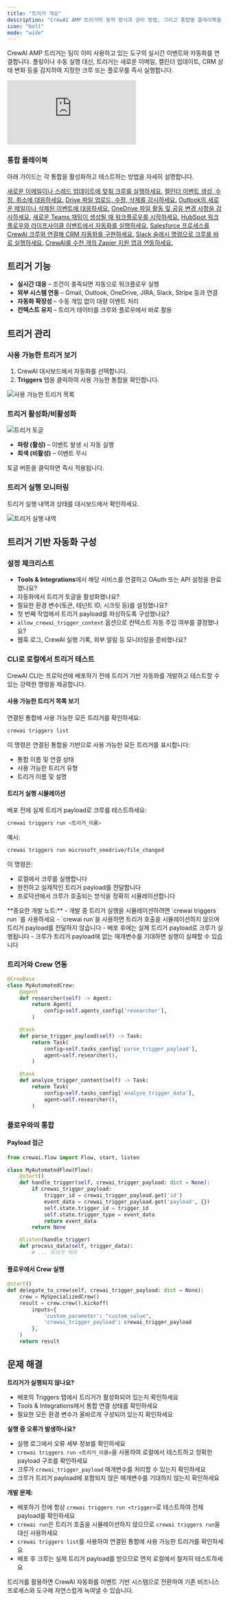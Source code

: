 ```yaml
---
title: "트리거 개요"
description: "CrewAI AMP 트리거의 동작 방식과 관리 방법, 그리고 통합별 플레이북을 한눈에 확인하세요"
icon: "bolt"
mode: "wide"
---
```


CrewAI AMP 트리거는 팀이 이미 사용하고 있는 도구의 실시간 이벤트와 자동화를 연결합니다. 폴링이나 수동 실행 대신, 트리거는 새로운 이메일, 캘린더 업데이트, CRM 상태 변화 등을 감지하여 지정한 크루 또는 플로우를 즉시 실행합니다.

<iframe
  className="w-full aspect-video rounded-xl"
  src="https://www.youtube.com/embed/TpQ45lAZh48"
  title="CrewAI 트리거 개요"
  frameBorder="0"
  allow="accelerometer; autoplay; clipboard-write; encrypted-media; gyroscope; picture-in-picture"
  allowFullScreen
></iframe>

### 통합 플레이북

아래 가이드는 각 통합을 활성화하고 테스트하는 방법을 자세히 설명합니다.

<CardGroup cols={2}>
  <Card title="Gmail 트리거" icon="envelope">
    <a href="/ko/enterprise/guides/gmail-trigger">새로운 이메일이나 스레드 업데이트에 맞춰 크루를 실행하세요.</a>
  </Card>

  <Card title="Google Calendar 트리거" icon="calendar-days">
    <a href="/ko/enterprise/guides/google-calendar-trigger">캘린더 이벤트 생성, 수정, 취소에 대응하세요.</a>
  </Card>

  <Card title="Google Drive 트리거" icon="folder-open">
    <a href="/ko/enterprise/guides/google-drive-trigger">Drive 파일 업로드, 수정, 삭제를 감시하세요.</a>
  </Card>

  <Card title="Outlook 트리거" icon="envelope-open">
    <a href="/ko/enterprise/guides/outlook-trigger">Outlook의 새로운 메일이나 삭제된 이벤트에 대응하세요.</a>
  </Card>

  <Card title="OneDrive 트리거" icon="cloud">
    <a href="/ko/enterprise/guides/onedrive-trigger">OneDrive 파일 활동 및 공유 변경 사항을 감사하세요.</a>
  </Card>

  <Card title="Microsoft Teams 트리거" icon="comments">
    <a href="/ko/enterprise/guides/microsoft-teams-trigger">새로운 Teams 채팅이 생성될 때 워크플로우를 시작하세요.</a>
  </Card>

  <Card title="HubSpot 트리거" icon="hubspot">
    <a href="/ko/enterprise/guides/hubspot-trigger">HubSpot 워크플로우와 라이프사이클 이벤트에서 자동화를 실행하세요.</a>
  </Card>

  <Card title="Salesforce 트리거" icon="salesforce">
    <a href="/ko/enterprise/guides/salesforce-trigger">Salesforce 프로세스를 CrewAI 크루와 연결해 CRM 자동화를 구현하세요.</a>
  </Card>

  <Card title="Slack 트리거" icon="slack">
    <a href="/ko/enterprise/guides/slack-trigger">Slack 슬래시 명령으로 크루를 바로 실행하세요.</a>
  </Card>

  <Card title="Zapier 트리거" icon="bolt">
    <a href="/ko/enterprise/guides/zapier-trigger">CrewAI를 수천 개의 Zapier 지원 앱과 연동하세요.</a>
  </Card>
</CardGroup>

## 트리거 기능

- **실시간 대응** – 조건이 충족되면 자동으로 워크플로우 실행
- **외부 시스템 연동** – Gmail, Outlook, OneDrive, JIRA, Slack, Stripe 등과 연결
- **자동화 확장성** – 수동 개입 없이 대량 이벤트 처리
- **컨텍스트 유지** – 트리거 데이터를 크루와 플로우에서 바로 활용

## 트리거 관리

### 사용 가능한 트리거 보기

1. CrewAI 대시보드에서 자동화를 선택합니다.
2. **Triggers** 탭을 클릭하여 사용 가능한 통합을 확인합니다.

<Frame>
  <img src="/images/enterprise/list-available-triggers.png" alt="사용 가능한 트리거 목록" />
</Frame>

### 트리거 활성화/비활성화

<Frame>
  <img src="/images/enterprise/trigger-selected.png" alt="트리거 토글" />
</Frame>

- **파랑 (활성)** – 이벤트 발생 시 자동 실행
- **회색 (비활성)** – 이벤트 무시

토글 버튼을 클릭하면 즉시 적용됩니다.

### 트리거 실행 모니터링

트리거 실행 내역과 상태를 대시보드에서 확인하세요.

<Frame>
  <img src="/images/enterprise/list-executions.png" alt="트리거 실행 내역" />
</Frame>

## 트리거 기반 자동화 구성

### 설정 체크리스트

- **Tools & Integrations**에서 해당 서비스를 연결하고 OAuth 또는 API 설정을 완료했나요?
- 자동화에서 트리거 토글을 활성화했나요?
- 필요한 환경 변수(토큰, 테넌트 ID, 시크릿 등)를 설정했나요?
- 첫 번째 작업에서 트리거 payload를 파싱하도록 구성했나요?
- `allow_crewai_trigger_context` 옵션으로 컨텍스트 자동 주입 여부를 결정했나요?
- 웹훅 로그, CrewAI 실행 기록, 외부 알림 등 모니터링을 준비했나요?

### CLI로 로컬에서 트리거 테스트

CrewAI CLI는 프로덕션에 배포하기 전에 트리거 기반 자동화를 개발하고 테스트할 수 있는 강력한 명령을 제공합니다.

#### 사용 가능한 트리거 목록 보기

연결된 통합에 사용 가능한 모든 트리거를 확인하세요:

```bash
crewai triggers list
```

이 명령은 연결된 통합을 기반으로 사용 가능한 모든 트리거를 표시합니다:
- 통합 이름 및 연결 상태
- 사용 가능한 트리거 유형
- 트리거 이름 및 설명

#### 트리거 실행 시뮬레이션

배포 전에 실제 트리거 payload로 크루를 테스트하세요:

```bash
crewai triggers run <트리거_이름>
```

예시:

```bash
crewai triggers run microsoft_onedrive/file_changed
```

이 명령은:
- 로컬에서 크루를 실행합니다
- 완전하고 실제적인 트리거 payload를 전달합니다
- 프로덕션에서 크루가 호출되는 방식을 정확히 시뮬레이션합니다

<Warning>
  **중요한 개발 노트:**
  - 개발 중 트리거 실행을 시뮬레이션하려면 `crewai triggers run <trigger>`를 사용하세요
  - `crewai run`을 사용하면 트리거 호출을 시뮬레이션하지 않으며 트리거 payload를 전달하지 않습니다
  - 배포 후에는 실제 트리거 payload로 크루가 실행됩니다
  - 크루가 트리거 payload에 없는 매개변수를 기대하면 실행이 실패할 수 있습니다
</Warning>

### 트리거와 Crew 연동

```python
@CrewBase
class MyAutomatedCrew:
    @agent
    def researcher(self) -> Agent:
        return Agent(
            config=self.agents_config['researcher'],
        )

    @task
    def parse_trigger_payload(self) -> Task:
        return Task(
            config=self.tasks_config['parse_trigger_payload'],
            agent=self.researcher(),
        )

    @task
    def analyze_trigger_content(self) -> Task:
        return Task(
            config=self.tasks_config['analyze_trigger_data'],
            agent=self.researcher(),
        )
```

### 플로우와의 통합

#### Payload 접근

```python
from crewai.flow import Flow, start, listen

class MyAutomatedFlow(Flow):
    @start()
    def handle_trigger(self, crewai_trigger_payload: dict = None):
        if crewai_trigger_payload:
            trigger_id = crewai_trigger_payload.get('id')
            event_data = crewai_trigger_payload.get('payload', {})
            self.state.trigger_id = trigger_id
            self.state.trigger_type = event_data
            return event_data
        return None

    @listen(handle_trigger)
    def process_data(self, trigger_data):
        # ... 트리거 처리
```

#### 플로우에서 Crew 실행

```python
@start()
def delegate_to_crew(self, crewai_trigger_payload: dict = None):
    crew = MySpecializedCrew()
    result = crew.crew().kickoff(
        inputs={
            'custom_parameter': "custom_value",
            'crewai_trigger_payload': crewai_trigger_payload
        },
    )
    return result
```

## 문제 해결

**트리거가 실행되지 않나요?**
- 배포의 Triggers 탭에서 트리거가 활성화되어 있는지 확인하세요
- Tools & Integrations에서 통합 연결 상태를 확인하세요
- 필요한 모든 환경 변수가 올바르게 구성되어 있는지 확인하세요

**실행 중 오류가 발생하나요?**
- 실행 로그에서 오류 세부 정보를 확인하세요
- `crewai triggers run <트리거_이름>`을 사용하여 로컬에서 테스트하고 정확한 payload 구조를 확인하세요
- 크루가 `crewai_trigger_payload` 매개변수를 처리할 수 있는지 확인하세요
- 크루가 트리거 payload에 포함되지 않은 매개변수를 기대하지 않는지 확인하세요

**개발 문제:**
- 배포하기 전에 항상 `crewai triggers run <trigger>`로 테스트하여 전체 payload를 확인하세요
- `crewai run`은 트리거 호출을 시뮬레이션하지 않으므로 `crewai triggers run`을 대신 사용하세요
- `crewai triggers list`를 사용하여 연결된 통합에 사용 가능한 트리거를 확인하세요
- 배포 후 크루는 실제 트리거 payload를 받으므로 먼저 로컬에서 철저히 테스트하세요

트리거를 활용하면 CrewAI 자동화를 이벤트 기반 시스템으로 전환하여 기존 비즈니스 프로세스와 도구에 자연스럽게 녹여낼 수 있습니다.
